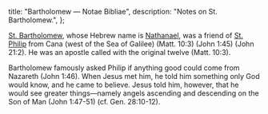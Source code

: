   title: "Bartholomew — Notae Bibliae",
  description: "Notes on St. Bartholomew.",
};

<Initial text="Bartholomew" />

[St. Bartholomew](/glossary/names#bartholomew), whose Hebrew name is [Nathanael](/glossary/names#nathanael), was a friend of [St. Philip](/people/saints/apostles/philip) from Cana (west of the Sea of Galilee) (Matt. 10:3) (John 1:45) (John 21:2). He was an apostle called with the original twelve (Matt. 10:3).

Bartholomew famously asked Philip if anything good could come from Nazareth (John 1:46). When Jesus met him, he told him something only God would know, and he came to believe. Jesus told him, however, that he would see greater things—namely angels ascending and descending on the Son of Man (John 1:47-51) (cf. Gen. 28:10-12).
